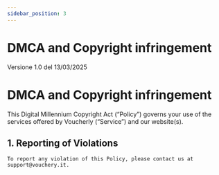 ```yaml
---
sidebar_position: 3
---
```


# DMCA and Copyright infringement

Versione 1.0 del 13/03/2025

DMCA and Copyright infringement
================================================================================================

This Digital Millennium Copyright Act (“Policy”) governs your use of the services offered by Voucherly (“Service”) and our website(s).

## 1. Reporting of Violations
    To report any violation of this Policy, please contact us at support@vouchery.it.
